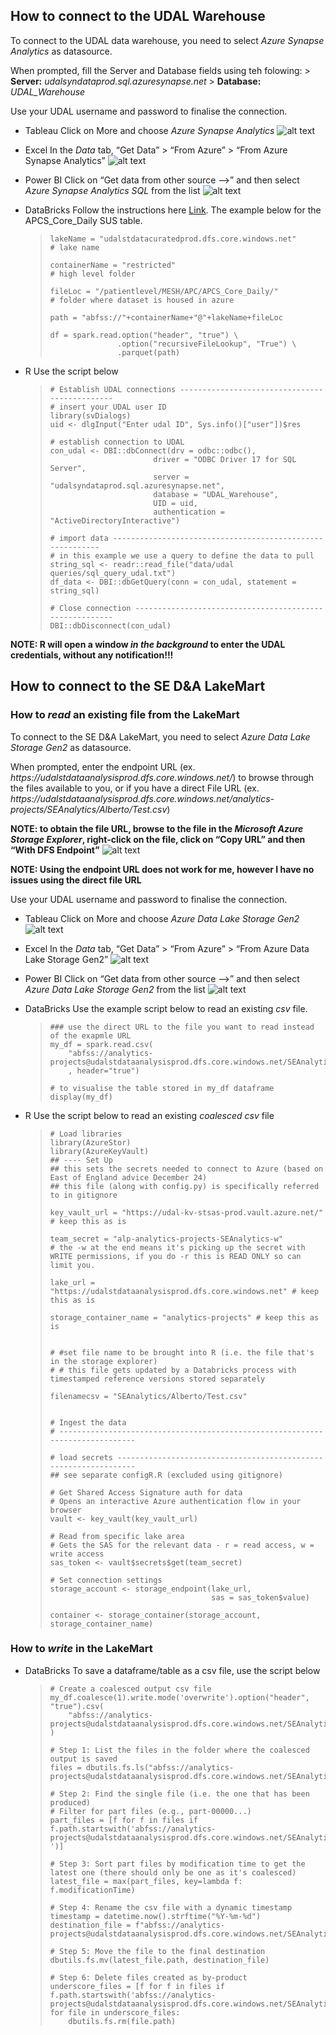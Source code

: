 ## How to connect to the **UDAL Warehouse**

To connect to the UDAL data warehouse, you need to select *Azure Synapse Analytics* as datasource.

When prompted, fill the Server and Database fields using teh folowing:
> **Server:** *udalsyndataprod.sql.azuresynapse.net*
> **Database:**  *UDAL_Warehouse*

Use your UDAL username and password to finalise the connection.


* Tableau
    Click on More and choose *Azure Synapse Analytics*
    ![alt text](docs/pics/image.png)
    

* Excel
    In the *Data* tab, "Get Data" > "From Azure" > "From Azure Synapse Analytics"
    ![alt text](docs/pics/image-1.png)
    

* Power BI
    Click on "Get data from other source --->" and then select *Azure Synapse Analytics SQL* from the list
    ![alt text](docs/pics/image-2.png)


* DataBricks
    Follow the instructions here [Link](https://nhs.sharepoint.com/sites/msteams_793886-SouthEast/Shared%20Documents/South%20East/L&D/Databricks/Introduction%20to%20Databricks.pptx?web=1).
    The example below for the APCS_Core_Daily SUS table.
    
    > ```
    > lakeName = "udalstdatacuratedprod.dfs.core.windows.net"      # lake name
    >
    > containerName = "restricted"                                 # high level folder
    >
    > fileLoc = "/patientlevel/MESH/APC/APCS_Core_Daily/"          # folder where dataset is housed in azure
    >
    > path = "abfss://"+containerName+"@"+lakeName+fileLoc
    >
    > df = spark.read.option("header", "true") \
    >                .option("recursiveFileLookup", "True") \
    >                .parquet(path)
    >```
    
    
* R
    Use the script below
    
    > ```
    > # Establish UDAL connections ----------------------------------------------
    > # insert your UDAL user ID
    > library(svDialogs)
    > uid <- dlgInput("Enter udal ID", Sys.info()["user"])$res
    > 
    > # establish connection to UDAL
    > con_udal <- DBI::dbConnect(drv = odbc::odbc(),
    >                        driver = "ODBC Driver 17 for SQL Server",
    >                        server = "udalsyndataprod.sql.azuresynapse.net",
    >                        database = "UDAL_Warehouse",
    >                        UID = uid,
    >                        authentication = "ActiveDirectoryInteractive")
    > 
    > # import data ----------------------------------------------------------
    > # in this example we use a query to define the data to pull
    > string_sql <- readr::read_file("data/udal queries/sql_query_udal.txt")
    > df_data <- DBI::dbGetQuery(conn = con_udal, statement = string_sql)
    > 
    > # Close connection --------------------------------------------------------
    > DBI::dbDisconnect(con_udal)
    > ```
    
**NOTE: R will open a window _in the background_ to enter the UDAL credentials, without any notification!!!**




## How to connect to the **SE D&A LakeMart**

### How to _read_ an existing file from the LakeMart

To connect to the SE D&A LakeMart, you need to select *Azure Data Lake Storage Gen2* as datasource.

When prompted, enter the endpoint URL (ex. *https://udalstdataanalysisprod.dfs.core.windows.net/*) to browse through the files available to you, or if you have a direct File URL (ex. *https://udalstdataanalysisprod.dfs.core.windows.net/analytics-projects/SEAnalytics/Alberto/Test.csv*)

**NOTE: to obtain the file URL, browse to the file in the _Microsoft Azure Storage Explorer_, right-click on the file, click on "Copy URL" and then "With DFS Endpoint"**
![alt text](docs/pics/image-3.png)

**NOTE: Using the endpoint URL does not work for me, however I have no issues using the direct file URL**

Use your UDAL username and password to finalise the connection.


* Tableau
    Click on More and choose *Azure Data Lake Storage Gen2*
    ![alt text](docs/pics/image-4.png)

* Excel
    In the *Data* tab, "Get Data" > "From Azure" > "From Azure Data Lake Storage Gen2"
    ![alt text](docs/pics/image-5.png)

* Power BI
    Click on "Get data from other source --->" and then select *Azure Data Lake Storage Gen2* from the list
    ![alt text](docs/pics/image-6.png)


* DataBricks
    Use the example script below to read an existing _csv_ file.
    
    > ```
    > ### use the direct URL to the file you want to read instead of the exapmle URL
    > my_df = spark.read.csv(
    >     "abfss://analytics-projects@udalstdataanalysisprod.dfs.core.windows.net/SEAnalytics/Alberto/Test.csv"     
    >     , header="true")
    >
    > # to visualise the table stored in my_df dataframe
    > display(my_df)
    >```

* R
    Use the script below to read an existing *coalesced* _csv_ file
    
    > ```
    > # Load libraries
    > library(AzureStor)
    > library(AzureKeyVault)
    > ## ---- Set Up 
    > ## this sets the secrets needed to connect to Azure (based on East of England advice December 24)
    > ## this file (along with config.py) is specifically referred to in gitignore
    > 
    > key_vault_url = "https://udal-kv-stsas-prod.vault.azure.net/" # keep this as is
    > 
    > team_secret = "alp-analytics-projects-SEAnalytics-w"  
    > # the -w at the end means it's picking up the secret with WRITE permissions, if you do -r this is READ ONLY so can limit you.
    > 
    > lake_url = "https://udalstdataanalysisprod.dfs.core.windows.net" # keep this as is
    > 
    > storage_container_name = "analytics-projects" # keep this as is
    > 
    > 
    > # #set file name to be brought into R (i.e. the file that's in the storage explorer)
    > # # this file gets updated by a Databricks process with timestamped reference versions stored separately
    > 
    > filenamecsv = "SEAnalytics/Alberto/Test.csv"
    >     
    > 
    > # Ingest the data
    > # ------------------------------------------------------------------------------
    > 
    > # load secrets -----------------------------------------------------------------
    > ## see separate configR.R (excluded using gitignore)
    > 
    > # Get Shared Access Signature auth for data
    > # Opens an interactive Azure authentication flow in your browser
    > vault <- key_vault(key_vault_url)
    > 
    > # Read from specific lake area
    > # Gets the SAS for the relevant data - r = read access, w = write access
    > sas_token <- vault$secrets$get(team_secret)
    > 
    > # Set connection settings
    > storage_account <- storage_endpoint(lake_url, 
    >                                     sas = sas_token$value)
    > 
    > container <- storage_container(storage_account, storage_container_name)
    > ```


<!--- NOT DONE YET --->
<!---              --->
### How to _write_ in the LakeMart

* DataBricks
    To save a dataframe/table as a csv file, use the script below
    
    > ```
    > # Create a coalesced output csv file
    > my_df.coalesce(1).write.mode('overwrite').option("header", "true").csv(
    >     "abfss://analytics-projects@udalstdataanalysisprod.dfs.core.windows.net/SEAnalytics/Alberto/"
    > )
    > 
    > # Step 1: List the files in the folder where the coalesced output is saved
    > files = dbutils.fs.ls("abfss://analytics-projects@udalstdataanalysisprod.dfs.core.windows.net/SEAnalytics/Alberto/")
    > 
    > # Step 2: Find the single file (i.e. the one that has been produced)
    > # Filter for part files (e.g., part-00000...)
    > part_files = [f for f in files if f.path.startswith('abfss://analytics-projects@udalstdataanalysisprod.dfs.core.windows.net/SEAnalytics/Alberto/part-')]
    > 
    > # Step 3: Sort part files by modification time to get the latest one (there should only be one as it's coalesced)
    > latest_file = max(part_files, key=lambda f: f.modificationTime)
    > 
    > # Step 4: Rename the csv file with a dynamic timestamp
    > timestamp = datetime.now().strftime("%Y-%m-%d")
    > destination_file = f"abfss://analytics-projects@udalstdataanalysisprod.dfs.core.windows.net/SEAnalytics/Alberto/Test.csv"
    > 
    > # Step 5: Move the file to the final destination
    > dbutils.fs.mv(latest_file.path, destination_file)
    > 
    > # Step 6: Delete files created as by-product
    > underscore_files = [f for f in files if f.path.startswith('abfss://analytics-projects@udalstdataanalysisprod.dfs.core.windows.net/SEAnalytics/Alberto/_')]
    > for file in underscore_files:
    >     dbutils.fs.rm(file.path)
    >```